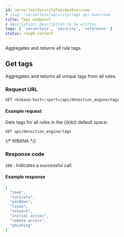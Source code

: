 ```yaml
---
id: serverlessSecurityTagsApiOverview
# slug: /serverless/security/tags-api-overview
title: Tags endpoint
# description: Description to be written
tags: [ 'serverless', 'security', 'reference' ]
status: rough content
---
```


<div id="tags-api-overview"></div>

Aggregates and returns all rule tags.

## Get tags

Aggregates and returns all unique tags from all rules.

### Request URL

`GET <kibana host>:<port>/api/detection_engine/tags`

#### Example request

Gets tags for all rules in the ((kib)) default space:

```console
GET api/detection_engine/tags
```
{/* KIBANA */}

### Response code

`200` 
    : Indicates a successful call.

#### Example response

```json
[
  "zeek",
  "suricata",
  "windows",
  "linux",
  "network",
  "initial access",
  "remote access",
  "phishing"
]
```
